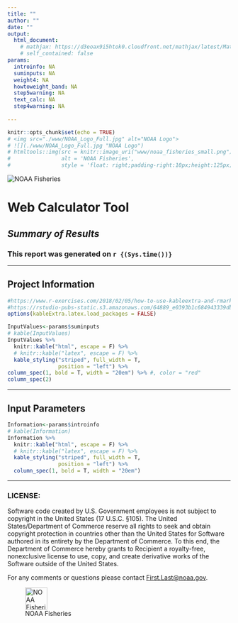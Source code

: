 ```yaml
---
title: ""
author: ""
date: ""
output: 
  html_document:
    # mathjax: https://d3eoax9i5htok0.cloudfront.net/mathjax/latest/MathJax.js?config=TeX-AMS-MML_HTMLorMML
    # self_contained: false
params: 
  introinfo: NA
  suminputs: NA
  weight4: NA
  howtoweight_band: NA
  step5warning: NA
  text_calc: NA
  step4warning: NA
  
---
```


```r
knitr::opts_chunk$set(echo = TRUE)
# <img src="./www/NOAA_Logo_Full.jpg" alt="NOAA Logo">
# ![](./www/NOAA_Logo_Full.jpg "NOAA Logo")
# htmltools::img(src = knitr::image_uri("www/noaa_fisheries_small.png"),
#                alt = 'NOAA Fisheries',
#                style = 'float: right;padding-right:10px;height:125px;width:250px')
```

![](./www/noaa_fisheries_small.png "NOAA Fisheries")

<h1><b>Web Calculator Tool</b></h1>

<h2><i>Summary of Results</i></h2>

<h3>This report was generated on `r {(Sys.time())}`</h3>

<hr noshade>

<h2><b>Project Information</b></h2>
```r
#https://www.r-exercises.com/2018/02/05/how-to-use-kableextra-and-rmarkdown-to-create-tables-in-pdf-documents/
#https://rstudio-pubs-static.s3.amazonaws.com/64889_e0393b1c684943339db6c2331b65b366.html
options(kableExtra.latex.load_packages = FALSE)
```

```r
InputValues<-params$suminputs
# kable(InputValues)
InputValues %>%
  knitr::kable("html", escape = F) %>%
  # knitr::kable("latex", escape = F) %>%
  kable_styling("striped", full_width = T, 
                position = "left") %>%
column_spec(1, bold = T, width = "20em") %>% #, color = "red"
column_spec(2)

```

<hr noshade>

<h2><b>Input Parameters  </b></h2>
```r
Information<-params$introinfo
# kable(Information)
Information %>%
  knitr::kable("html", escape = F) %>%
  # knitr::kable("latex", escape = F) %>%
  kable_styling("striped", full_width = T, 
                position = "left") %>%
  column_spec(1, bold = T, width = "20em")

```

<hr noshade>

<h3>LICENSE: </h3>
Software code created by U.S. Government employees is not subject to copyright in the United States (17 U.S.C. §105). The United States/Department of Commerce reserve all rights to seek and obtain copyright protection in countries other than the United States for Software authored in its entirety by the Department of Commerce. To this end, the Department of Commerce hereby grants to Recipient a royalty-free, nonexclusive license to use, copy, and create derivative works of the Software outside of the United States.

For any comments or questions please contact <First.Last@noaa.gov>.

![NOAA Fisheries](./www/noaa_logo.gif "NOAA Fisheries"){width=50px}

